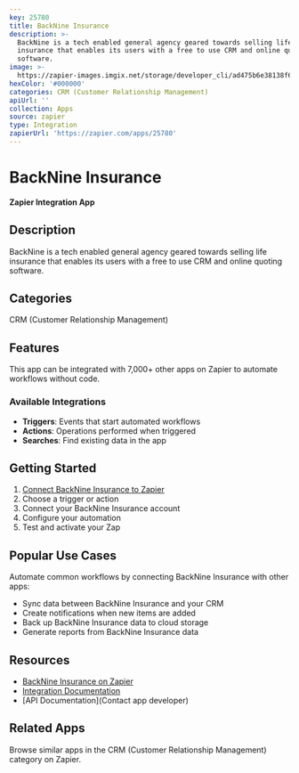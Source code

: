 ```yaml
---
key: 25780
title: BackNine Insurance
description: >-
  BackNine is a tech enabled general agency geared towards selling life
  insurance that enables its users with a free to use CRM and online quoting
  software.
image: >-
  https://zapier-images.imgix.net/storage/developer_cli/ad475b6e38138f6bea2e4270551e7dce.png?auto=format%2Ccompress&ixlib=python-3.0.0&q=50
hexColor: '#000000'
categories: CRM (Customer Relationship Management)
apiUrl: ''
collection: Apps
source: zapier
type: Integration
zapierUrl: 'https://zapier.com/apps/25780'
---
```

# BackNine Insurance

**Zapier Integration App**

## Description

BackNine is a tech enabled general agency geared towards selling life insurance that enables its users with a free to use CRM and online quoting software.

## Categories

CRM (Customer Relationship Management)

## Features

This app can be integrated with 7,000+ other apps on Zapier to automate workflows without code.

### Available Integrations

- **Triggers**: Events that start automated workflows
- **Actions**: Operations performed when triggered
- **Searches**: Find existing data in the app

## Getting Started

1. [Connect BackNine Insurance to Zapier](https://zapier.com/apps/25780)
2. Choose a trigger or action
3. Connect your BackNine Insurance account
4. Configure your automation
5. Test and activate your Zap

## Popular Use Cases

Automate common workflows by connecting BackNine Insurance with other apps:

- Sync data between BackNine Insurance and your CRM
- Create notifications when new items are added
- Back up BackNine Insurance data to cloud storage
- Generate reports from BackNine Insurance data

## Resources

- [BackNine Insurance on Zapier](https://zapier.com/apps/25780)
- [Integration Documentation](https://zapier.com/apps/25780/integrations)
- [API Documentation](Contact app developer)

## Related Apps

Browse similar apps in the CRM (Customer Relationship Management) category on Zapier.
